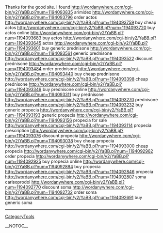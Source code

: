 Thanks for the good site. I found  http://wordanywhere.com/cgi-bin/y2/YaBB.pl?num=1194093835 arimidex
http://wordanywhere.com/cgi-bin/y2/YaBB.pl?num=1194093796 order actos
http://wordanywhere.com/cgi-bin/y2/YaBB.pl?num=1194093759 buy cheap actos
http://wordanywhere.com/cgi-bin/y2/YaBB.pl?num=1194093720 buy actos online
http://wordanywhere.com/cgi-bin/y2/YaBB.pl?num=1194093683 buy actos
http://wordanywhere.com/cgi-bin/y2/YaBB.pl?num=1194093645 actos
http://wordanywhere.com/cgi-bin/y2/YaBB.pl?num=1194093601 buy generic prednisone
http://wordanywhere.com/cgi-bin/y2/YaBB.pl?num=1194093561 generic prednisone
http://wordanywhere.com/cgi-bin/y2/YaBB.pl?num=1194093522 discount prednisone
http://wordanywhere.com/cgi-bin/y2/YaBB.pl?num=1194093484 order prednisone
http://wordanywhere.com/cgi-bin/y2/YaBB.pl?num=1194093440 buy cheap prednisone
http://wordanywhere.com/cgi-bin/y2/YaBB.pl?num=1194093398 cheap prednisone
http://wordanywhere.com/cgi-bin/y2/YaBB.pl?num=1194093349 buy prednisone online
http://wordanywhere.com/cgi-bin/y2/YaBB.pl?num=1194093311 buy prednisone
http://wordanywhere.com/cgi-bin/y2/YaBB.pl?num=1194093270 prednisone
http://wordanywhere.com/cgi-bin/y2/YaBB.pl?num=1194093232 buy generic propecia
http://wordanywhere.com/cgi-bin/y2/YaBB.pl?num=1194093193 generic propecia
http://wordanywhere.com/cgi-bin/y2/YaBB.pl?num=1194093156 propecia for sale
http://wordanywhere.com/cgi-bin/y2/YaBB.pl?num=1194093114 propecia prescription
http://wordanywhere.com/cgi-bin/y2/YaBB.pl?num=1194093076 discount propecia
http://wordanywhere.com/cgi-bin/y2/YaBB.pl?num=1194093038 buy cheap propecia
http://wordanywhere.com/cgi-bin/y2/YaBB.pl?num=1194093000 cheap propecia
http://wordanywhere.com/cgi-bin/y2/YaBB.pl?num=1194092962 order propecia
http://wordanywhere.com/cgi-bin/y2/YaBB.pl?num=1194092925 buy propecia online
http://wordanywhere.com/cgi-bin/y2/YaBB.pl?num=1194092884 buy propecia
http://wordanywhere.com/cgi-bin/y2/YaBB.pl?num=1194092846 propecia
http://wordanywhere.com/cgi-bin/y2/YaBB.pl?num=1194092807 soma carisoprodol
http://wordanywhere.com/cgi-bin/y2/YaBB.pl?num=1194092770 discount soma
http://wordanywhere.com/cgi-bin/y2/YaBB.pl?num=1194092732 order soma
http://wordanywhere.com/cgi-bin/y2/YaBB.pl?num=1194092691 buy generic soma
----
[[CategoryTools]]

__NOTOC__